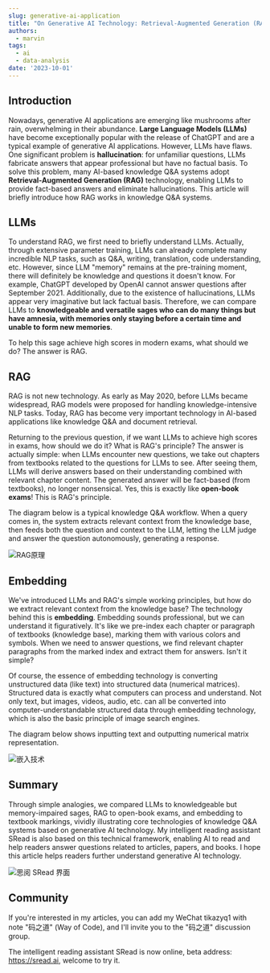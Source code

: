 ```yaml
---
slug: generative-ai-application
title: "On Generative AI Technology: Retrieval-Augmented Generation (RAG)"
authors:
  - marvin
tags:
  - ai
  - data-analysis
date: '2023-10-01'
---
```

## Introduction

Nowadays, generative AI applications are emerging like mushrooms after rain, overwhelming in their abundance. **Large Language Models (LLMs)** have become exceptionally popular with the release of ChatGPT and are a typical example of generative AI applications. However, LLMs have flaws. One significant problem is **hallucination**: for unfamiliar questions, LLMs fabricate answers that appear professional but have no factual basis. To solve this problem, many AI-based knowledge Q&A systems adopt **Retrieval-Augmented Generation (RAG)** technology, enabling LLMs to provide fact-based answers and eliminate hallucinations. This article will briefly introduce how RAG works in knowledge Q&A systems.

## LLMs

To understand RAG, we first need to briefly understand LLMs. Actually, through extensive parameter training, LLMs can already complete many incredible NLP tasks, such as Q&A, writing, translation, code understanding, etc. However, since LLM "memory" remains at the pre-training moment, there will definitely be knowledge and questions it doesn't know. For example, ChatGPT developed by OpenAI cannot answer questions after September 2021. Additionally, due to the existence of hallucinations, LLMs appear very imaginative but lack factual basis. Therefore, we can compare LLMs to **knowledgeable and versatile sages who can do many things but have amnesia, with memories only staying before a certain time and unable to form new memories**.

To help this sage achieve high scores in modern exams, what should we do? The answer is RAG.

## RAG

RAG is not new technology. As early as May 2020, before LLMs became widespread, RAG models were proposed for handling knowledge-intensive NLP tasks. Today, RAG has become very important technology in AI-based applications like knowledge Q&A and document retrieval.

Returning to the previous question, if we want LLMs to achieve high scores in exams, how should we do it? What is RAG's principle? The answer is actually simple: when LLMs encounter new questions, we take out chapters from textbooks related to the questions for LLMs to see. After seeing them, LLMs will derive answers based on their understanding combined with relevant chapter content. The generated answer will be fact-based (from textbooks), no longer nonsensical. Yes, this is exactly like **open-book exams**! This is RAG's principle.

The diagram below is a typical knowledge Q&A workflow. When a query comes in, the system extracts relevant context from the knowledge base, then feeds both the question and context to the LLM, letting the LLM judge and answer the question autonomously, generating a response.

![RAG原理](https://codao.crawlab.cn/images/2023-10-01-092937.png)

## Embedding

We've introduced LLMs and RAG's simple working principles, but how do we extract relevant context from the knowledge base? The technology behind this is **embedding**. Embedding sounds professional, but we can understand it figuratively. It's like we pre-index each chapter or paragraph of textbooks (knowledge base), marking them with various colors and symbols. When we need to answer questions, we find relevant chapter paragraphs from the marked index and extract them for answers. Isn't it simple?

Of course, the essence of embedding technology is converting unstructured data (like text) into structured data (numerical matrices). Structured data is exactly what computers can process and understand. Not only text, but images, videos, audio, etc. can all be converted into computer-understandable structured data through embedding technology, which is also the basic principle of image search engines.

The diagram below shows inputting text and outputting numerical matrix representation.

![嵌入技术](https://codao.crawlab.cn/images/2023-10-01-093450.gif)

## Summary

Through simple analogies, we compared LLMs to knowledgeable but memory-impaired sages, RAG to open-book exams, and embedding to textbook markings, vividly illustrating core technologies of knowledge Q&A systems based on generative AI technology. My intelligent reading assistant SRead is also based on this technical framework, enabling AI to read and help readers answer questions related to articles, papers, and books. I hope this article helps readers further understand generative AI technology.

![思阅 SRead 界面](https://codao.crawlab.cn/images/2023-10-01-094738.png)

## Community

If you're interested in my articles, you can add my WeChat tikazyq1 with note "码之道" (Way of Code), and I'll invite you to the "码之道" discussion group.

The intelligent reading assistant SRead is now online, beta address: https://sread.ai, welcome to try it.
